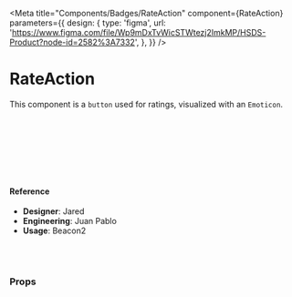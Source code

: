 
<Meta
  title="Components/Badges/RateAction"
  component={RateAction}
  parameters={{
    design: {
      type: 'figma',
      url:
        'https://www.figma.com/file/Wp9mDxTvWicSTWtezj2ImkMP/HSDS-Product?node-id=2582%3A7332',
    },
  }}
/>

# RateAction

This component is a `button` used for ratings, visualized with an `Emoticon`.

<Canvas>
  <Story name="default">
    <div>
      <RateAction
        size={select('Size', { lg: 'lg', md: 'md', sm: 'sm' }, 'md')}
        name="reaction-happy"
        withCircle={boolean('withCircle', false)}
        disabled={boolean('disabled', false)}
      />
      <br />
      <br />
      <RateAction
        size={select('Size', { lg: 'lg', md: 'md', sm: 'sm' }, 'md')}
        name="reaction-okay"
        withCircle={boolean('withCircle', false)}
        disabled={boolean('disabled', false)}
      />
      <br />
      <br />
      <RateAction
        size={select('Size', { lg: 'lg', md: 'md', sm: 'sm' }, 'md')}
        name="reaction-sad"
        withCircle={boolean('withCircle', false)}
        disabled={boolean('disabled', false)}
      />
      <br />
      <br />
    </div>
  </Story>
</Canvas>

#### Reference

- **Designer**: Jared
- **Engineering**: Juan Pablo
- **Usage**: Beacon2

<br />
<br />

### Props

<ArgsTable of={RateAction} />
